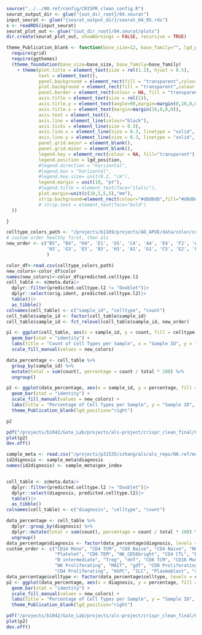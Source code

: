 ```r
source("../../00.ref/config/CRISPR_clean_config.R")
seurat_output_dir <- glue("{out_dir_root}/04.seurat")
input_seurat <- glue("{seurat_output_dir}/seurat_04_05.rds")
s <- readRDS(input_seurat)
seurat_plot_out <- glue("{out_dir_root}/04.seurat/plots")
dir.create(seurat_plot_out, showWarnings = FALSE, recursive = TRUE)

theme_Publication_blank <- function(base_size=12, base_family="", lgd_position="bottom") { #12 For ALDR paper
  require(grid)
  require(ggthemes)
  (theme_foundation(base_size=base_size, base_family=base_family)
    + theme(plot.title = element_text(size = rel(1.2), hjust = 0.5),
            text = element_text(),
            panel.background = element_rect(fill = "transparent",colour = NA),
            plot.background = element_rect(fill = "transparent",colour = NA),
            panel.border = element_rect(colour = NA, fill = "transparent"),
            axis.title = element_text(size = rel(1)),
            axis.title.y = element_text(angle=90,margin=margin(0,10,0,0)),
            axis.title.x = element_text(margin=margin(10,0,0,0)),
            axis.text = element_text(),
            axis.line = element_line(colour="black"),
            axis.ticks = element_line(size = 0.3),
            axis.line.x = element_line(size = 0.3, linetype = "solid", colour = "black"),
            axis.line.y = element_line(size = 0.3, linetype = "solid", colour = "black"),
            panel.grid.major = element_blank(),
            panel.grid.minor = element_blank(),
            legend.key = element_rect(colour = NA, fill="transparent"),
            legend.position = lgd_position,
            #legend.direction = "horizontal",
            #legend.box = "horizontal",
            #legend.key.size= unit(0.2, "cm"),
            legend.margin = unit(10, "pt"),
            #legend.title = element_text(face="italic"),
            plot.margin=unit(c(10,5,5,5),"mm"),
            strip.background=element_rect(colour="#d8d8d8",fill="#d8d8d8")
            # strip.text = element_text(face="bold")
  ))

}

```


```r
celltype_colors_path <- "/projects/b1169/projects/AD_APOE/data/color/celltype_color_map.csv"
# custom order healthy first, then als
new_order <- c("B5", "B4", "H4", 'E1', 'G5', 'C4', 'A4', 'E4', 'F2', 'A5', 'A3', 'E3', 'D2', 'D1', 'A2', 'B2', 'F1', 'H1',
               'H2', 'G3', 'E5', 'B3', 'H3', 'A1', 'G1', 'C5', 'E2', 'F5', 'D5', 'D4', 'F4', 'G4', 'C3', 'G2', 'B1', 'C1', 'F3', 'C2', 'H5', 'D3'
               )

color_df<-read.csv(celltype_colors_path)
new_colors<-color_df$color
names(new_colors)<-color_df$predicted.celltype.l2
cell_table <- s@meta.data|>
  dplyr::filter(predicted.celltype.l2 != "Doublet")|>
  dplyr::select(orig.ident, predicted.celltype.l2)|>
  table()|>
  as_tibble()
colnames(cell_table) <- c("sample_id", "celltype", "count")
cell_table$sample_id <- factor(cell_table$sample_id)
cell_table$sample_id <- fct_relevel(cell_table$sample_id, new_order)

p1 <- ggplot(cell_table, aes(x = sample_id, y = count, fill = celltype)) +
  geom_bar(stat = "identity") +
  labs(title = "Count of Cell Types per Sample", x = "Sample ID", y = "Count")+
  scale_fill_manual(values = new_colors)

data_percentage <- cell_table %>%
  group_by(sample_id) %>%
  mutate(total = sum(count), percentage = count / total * 100) %>%
  ungroup()

p2 <- ggplot(data_percentage, aes(x = sample_id, y = percentage, fill = celltype)) +
  geom_bar(stat = "identity") +
  scale_fill_manual(values = new_colors) +
  labs(title = "Percentage of Cell Types per Sample", y = "Sample ID", x = "Percentage")+
  theme_Publication_blank(lgd_position="right")

p2

pdf("/projects/b1042/Gate_Lab/projects/als-project/crispr_clean_final/04.seurat/plots/Fig1D__celltype_per_sample_barchart.pdf", width = 12, height = 12)
plot(p2)
dev.off()

sample_meta <- read.csv("/projects/p31535/zzhang/als/als_repo/00.ref/meta/samples-metadata.csv")
id2dignosis <- sample_meta$diagnosis
names(id2dignosis) <- sample_meta$gex_index


cell_table <- s@meta.data|>
  dplyr::filter(predicted.celltype.l2 != "Doublet")|>
  dplyr::select(diagnosis, predicted.celltype.l2)|>
  table()|>
  as_tibble()
colnames(cell_table) <- c("diagnosis", "celltype", "count")

data_percentage <- cell_table %>%
  dplyr::group_by(diagnosis) %>%
  dplyr::mutate(total = sum(count), percentage = count / total * 100) %>%
  ungroup()
data_percentage$diagnosis <- factor(data_percentage$diagnosis, levels = c("healthy_control", "als_slow", "als_fast", "als_c9orf72"))
custom_order <- c("CD14 Mono", "CD4 TCM", "CD8 Naive", "CD4 Naive", "NK", "CD4 TEM", 
                  "Platelet", "CD8 TEM", "NK_CD56bright", "CD4 CTL", "B naive", 
                  "B intermediate", "Treg", "dnT", "CD8 TCM", "CD16 Mono", "B memory", 
                  "NK Proliferating", "MAIT", "gdT", "CD8 Proliferating", "pDC", 
                  "CD4 Proliferating", "HSPC", "ILC", "Plasmablast", "cDC1", "cDC2", "ASDC","Eryth")
data_percentage$celltype <- factor(data_percentage$celltype, levels = custom_order)
p2 <- ggplot(data_percentage, aes(x = diagnosis, y = percentage, fill = celltype)) +
  geom_bar(stat = "identity") +
  scale_fill_manual(values = new_colors) +
  labs(title = "Percentage of Cell Types per Sample", y = "Sample ID", x = "Percentage")+
  theme_Publication_blank(lgd_position="right")

pdf("/projects/b1042/Gate_Lab/projects/als-project/crispr_clean_final/04.seurat/plots/Fig1D__celltype_per_diagnosis_barchart.pdf", width = 12, height = 12)
plot(p2)
dev.off()

```

